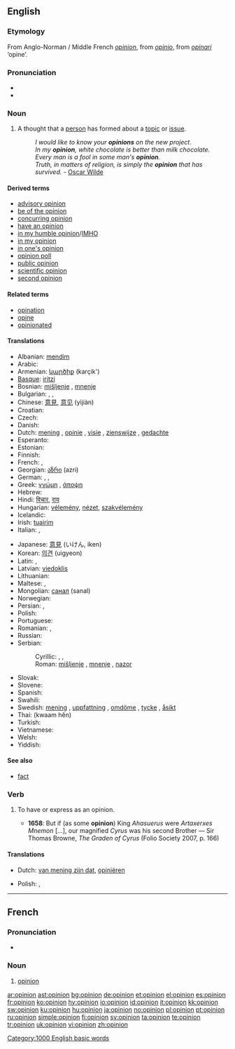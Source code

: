 {{also|opinión}}
==English==

{{rank|wind|drew|strength|596|opinion|according|walked|office}}

===Etymology===
From Anglo-Norman / Middle French ''[[#French|opinion]]'', from {{etyl|la}} ''[[opinio]]'', from ''[[opinari]]'' ‘opine’.

===Pronunciation===
* {{IPA|/əˈpɪnjən/}}
* {{audio|en-us-opinion.ogg|Audio (US)}}

===Noun===
{{en-noun}}

# A thought that a [[person]] has formed about a [[topic]] or [[issue]].
#:''I would like to know your '''opinions''' on the new project.''
#:''In my '''opinion''', white chocolate is better than milk chocolate.''
#:''Every man is a fool in some man's '''opinion'''.''
#:''Truth, in matters of religion, is simply the '''opinion''' that has survived.'' - [[w:Oscar Wilde|Oscar Wilde]]

====Derived terms====
*[[advisory opinion]]
*[[be of the opinion]]
*[[concurring opinion]]
*[[have an opinion]]
*[[in my humble opinion]]/[[IMHO]]
*[[in my opinion]]
*[[in one's opinion]]
*[[opinion poll]]
*[[public opinion]]
*[[scientific opinion]]
*[[second opinion]]

====Related terms====
* [[opination]]
* [[opine]]
* [[opinionated]]

====Translations====
{{trans-top|subjective thought}}
* Albanian: [[mendim]]
* Arabic: {{Arab|[[رأي]]}} {{IPAchar|(rā’i)}} {{m}}
* Armenian: [[կարծիք]] (karçik')
* [[Basque]]: [[iritzi]]
* Bosnian: [[mišljenje]] {{n}}, [[mnenje]] {{n}}
* Bulgarian: {{t+|bg|мнение|n|tr=mnenie|sc=Cyrl}}, {{t+|bg|възглед|m|tr=vǎzgled|sc=Cyrl}}, {{t+|bg|схващане|n|tr=sxvaštane|sc=Cyrl}}
* Chinese: [[意見]], [[意见]] (yìjiàn)
* Croatian: {{t-|hr|mišljenje|n|alt=mȉšljēnje}}
* Czech: {{t+|cs|názor|m}}
* Danish: {{t-|da|opinion}}
* Dutch: [[mening]] {{f}}, [[opinie]] {{f}}, [[visie]] {{f}}, [[zienswijze]] {{f}}, [[gedachte]] {{f}}
* Esperanto: {{t-|eo|opinio|xs=Esperanto}}
* Estonian: {{t|et|arvamus}}
* Finnish: {{t+|fi|mielipide}}
* French: {{t+|fr|avis|m}}, {{t+|fr|opinion|f}}
* Georgian: [[აზრი]] (azri)
* German: {{t+|de|Meinung|f}}, {{t+|de|Ansicht|f}}, {{t-|de|Anschauung|f}}
* Greek: [[γνώμη]] {{f}}, [[άποψη]] {{f}}
* Hebrew: {{t-|he|דיעה|f|sc=Hebr}}
* Hindi: [[विचार]], [[राय]]
* Hungarian: [[vélemény]], [[nézet]], [[szakvélemény]]
* Icelandic: {{t-|is|álit}}
* Irish: [[tuairim]]
* Italian: {{t+|it|opinione|f}}, {{t+|it|concetto|m}}
{{trans-mid}}
* Japanese: [[意見]] (いけん, iken)
* Korean: [[의견]] (uigyeon)
* Latin: {{t-|la|opinio|f}}, {{t-|la|iudicium|n}}
* Latvian: [[viedoklis]] {{m}}
* Lithuanian: {{t+|lt|nuomonė|f|xs=Lithuanian}}
* Maltese: {{t-|mt|fehma|f|xs=Maltese}}, {{t|mt|opinjoni|f|xs=Maltese}}
* Mongolian: [[санал]] (sanal)
* Norwegian: {{t+|no|mening}}
* Persian: {{fa-Arab|[[نظر]]}}, {{fa-Arab|[[نظريه]]}}
* Polish: {{t+|pl|opinia|f}}
* Portuguese: {{t+|pt|opinião|f}}
* Romanian: {{t|ro|părere|f}}, {{t-|ro|opinie|f}}
* Russian: {{t+|ru|мнение|n|tr=mnénije|sc=Cyrl}}
* Serbian:
*: Cyrillic: {{t|sr|мишљење|n|sc=Cyrl}}, {{t|sr|мнење|n|sc=Cyrl}}, {{t|sr|назор|m|sc=Cyrl}}
*: Roman: [[mišljenje]] {{n}}, [[mnenje]] {{n}}, [[nazor]] {{m}}
* Slovak: {{t-|sk|názor|m}}
* Slovene: {{t|sl|mnenje|n}}
* Spanish: {{t+|es|opinión|f}}
* Swahili: {{t+|sw|oni|xs=Swahili}}
* Swedish: [[mening]] {{c}}, [[uppfattning]] {{c}}, [[omdöme]] {{n}}, [[tycke]] {{n}}, [[åsikt]] {{c}}
* Thai: {{Thai|[[ความเห็น]]}} (kwaam hĕn)
* Turkish: {{t+|tr|görüş}}
* Vietnamese: {{t+|vi|ý kiến|xs=Vietnamese}}
* Welsh: {{t-|cy|barn|xs=Welsh}}
* Yiddish: {{t|yi|מיינונג|f|tr=meynung|sc=Hebr|xs=Yiddish}}
{{trans-bottom}}

====See also====
* [[fact]]

===Verb===
{{en-verb}}

# {{transitive}} To have or express as an opinion.
#* '''1658''': But if (as some '''opinion''') King ''Ahasuerus'' were ''Artaxerxes Mnemon'' [...], our magnified ''Cyrus'' was his second Brother — Sir Thomas Browne, ''The Graden of Cyrus'' (Folio Society 2007, p. 166)

====Translations====
{{trans-top|To have or express as an opinion}}
* Dutch: [[van mening zijn dat]], [[opiniëren]]
{{trans-mid}}
* Polish: {{t-|pl|opiniować}}, {{t-|pl|wydawać opinię}}
{{trans-bottom}}

[[Category:1000 English basic words]]

----

==French==

===Pronunciation===
* {{audio|Fr-opinion.ogg|Audio}}

===Noun===
{{fr-noun|f}}

# [[opinion]]

[[ar:opinion]]
[[ast:opinion]]
[[bg:opinion]]
[[de:opinion]]
[[et:opinion]]
[[el:opinion]]
[[es:opinion]]
[[fr:opinion]]
[[ko:opinion]]
[[hy:opinion]]
[[io:opinion]]
[[id:opinion]]
[[it:opinion]]
[[kk:opinion]]
[[sw:opinion]]
[[ku:opinion]]
[[hu:opinion]]
[[ja:opinion]]
[[no:opinion]]
[[pl:opinion]]
[[pt:opinion]]
[[ru:opinion]]
[[simple:opinion]]
[[fi:opinion]]
[[sv:opinion]]
[[ta:opinion]]
[[te:opinion]]
[[tr:opinion]]
[[uk:opinion]]
[[vi:opinion]]
[[zh:opinion]]